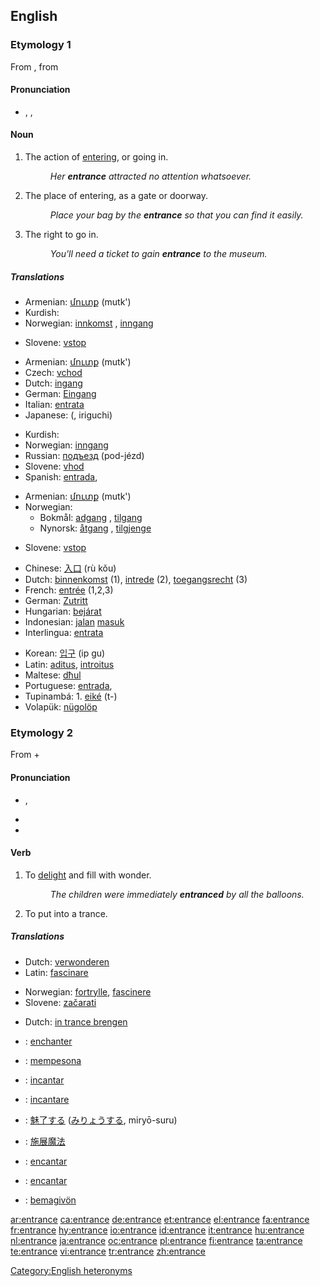{{wikipedia|dab=entrance}}
==English==

===Etymology 1===
From {{etyl|frm}} {{term|entrance||entry|lang=frm}}, from {{suffix|entrer|ance}}

====Pronunciation====
* {{a|UK|US}} {{enPR|ĕn'trəns}}, {{IPA|/ˈɛn.trəns/}}, {{SAMPA|/"Entr@ns/}}

====Noun====
{{en-noun}}

# {{countable}} The action of [[entering]], or going in.
#: ''Her '''entrance''' attracted no attention whatsoever.''
# {{countable}} The place of entering, as a gate or doorway.
#: ''Place your bag by the '''entrance''' so that you can find it easily.''
# {{uncountable}} The right to go in.
#: ''You'll need a ticket to gain '''entrance''' to the museum.''

=====Translations=====
{{trans-top|The action of entering, or going in}}
* Armenian: [[մուտք]] (mutk')
* Kurdish: {{KUchar|[[چونه‌ژوره‌وه‌]]}}
* Norwegian: [[innkomst]] {{m}}, [[inngang]] {{m}}
{{trans-mid}}
* Slovene: [[vstop]] {{m}}
{{trans-bottom}}

{{trans-top|The place of entering, as a gate or doorway}}
* Armenian: [[մուտք]] (mutk')
* Czech: [[vchod]] {{m}}
* Dutch: [[ingang]] {{m}}
* German: [[Eingang]] {{m}}
* Italian: [[entrata]] {{f}}
* Japanese: {{Jpan|[[入口]]}} ({{Jpan|[[いりぐち]]}}, iriguchi)
{{trans-mid}}
* Kurdish: {{KUchar|[[قاپی]]}}
* Norwegian: [[inngang]] {{m}}
* Russian: [[подъезд]] (pod-jézd) {{m}}
* Slovene: [[vhod]] {{m}}
* Spanish: [[entrada]], {{f}}
{{trans-bottom}}

{{trans-top|The right to go in}}
* Armenian: [[մուտք]] (mutk')
* Norwegian:
** Bokmål: [[adgang]] {{m}}, [[tilgang]] {{m}}
** Nynorsk: [[åtgang]] {{m}}, [[tilgjenge]] {{n}}
{{trans-mid}}
* Slovene: [[vstop]] {{m}}
{{trans-bottom}}

{{checktrans-top}}
* Chinese: [[入口]] (rù kǒu)
* Dutch: [[binnenkomst]] {{f}} (1), [[intrede]] {{f}} (2), [[toegangsrecht]] {{n}} (3)
* French: [[entrée]] {{f}} (1,2,3)
* German: [[Zutritt]] {{m}}
* Hungarian: [[bejárat]]
* Indonesian: [[jalan]] [[masuk]]
* Interlingua: [[entrata]]
{{trans-mid}}
* Korean: [[입구]] (ip gu)
* Latin: [[aditus]], [[introitus]]
* Maltese: [[dħul]]
* Portuguese: [[entrada]], {{f}}
* Tupinambá: 1. [[eiké]] (t-)
* Volapük: [[nügolöp]]
{{trans-bottom}}

===Etymology 2===
From {{term|en-||lang=en|}} + {{term|trance||lang=en|daze}}

====Pronunciation====
* {{a|UK}} {{IPA|/ɛnˈtɹæns/}}, {{SAMPA|/En"tr{ns/}}
* {{rhymes|æns}}
* {{audio|en-us-entrance-verb.ogg|Audio (US)}}

====Verb====
{{en-verb|entranc|es}}

# {{transitive}} To [[delight]] and fill with wonder.
#: ''The children were immediately '''entranced''' by all the balloons.''
# {{transitive}} To put into a trance.

=====Translations=====
{{trans-top|To delight}}
* Dutch: [[verwonderen]]
* Latin: [[fascinare]]
{{trans-mid}}
* Norwegian: [[fortrylle]], [[fascinere]]
* Slovene: [[začarati]]
{{trans-bottom}}

{{trans-top|To put into trance}}
* Dutch: [[in trance brengen]]
{{trans-mid}}
{{trans-bottom}}

{{checktrans}}
* {{ttbc|French}}: [[enchanter]]
* {{ttbc|Indonesian}}: [[pesona|mempesona]]
* {{ttbc|Interlingua}}: [[incantar]]
* {{ttbc|Italian}}: [[incantare]]
* {{ttbc|Japanese}}: [[魅了|魅了する]] ([[みりょう|みりょうする]], miryō-suru)
* {{ttbc|Mandarin Chinese}}: [[施展魔法]]
* {{ttbc|Portuguese}}: [[encantar]]
* {{ttbc|Spanish}}: [[encantar]]
* {{ttbc|Volapük}}: [[bemagivön]]

[[Category:English heteronyms]]

[[ar:entrance]]
[[ca:entrance]]
[[de:entrance]]
[[et:entrance]]
[[el:entrance]]
[[fa:entrance]]
[[fr:entrance]]
[[hy:entrance]]
[[io:entrance]]
[[id:entrance]]
[[it:entrance]]
[[hu:entrance]]
[[nl:entrance]]
[[ja:entrance]]
[[oc:entrance]]
[[pl:entrance]]
[[fi:entrance]]
[[ta:entrance]]
[[te:entrance]]
[[vi:entrance]]
[[tr:entrance]]
[[zh:entrance]]